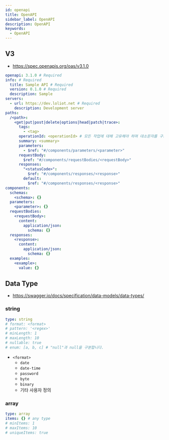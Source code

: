 ```yaml
---
id: openapi
title: OpenAPI
sidebar_label: OpenAPI
description: OpenAPI
keywords:
  - OpenAPI
---
```


## V3

- https://spec.openapis.org/oas/v3.1.0

```yaml
openapi: 3.1.0 # Required
info: # Required
  title: Sample API # Required
  version: 0.1.0 # Required
  description: Sample
servers:
  - url: https://dev.loliot.net # Required
    description: Development server
paths:
  /<path>:
    <get|put|post|delete|options|head|patch|trace>:
      tags:
        - <tag>
      operationId: <operationId> # 모든 작업에 대해 고유해야 하며 대소문자를 구분합니다.
      summary: <summary>
      parameters:
        - $ref: "#/components/parameters/<parameter>"
      requestBody:
        $ref: "#/components/requestBodies/<requestBody>"
      responses:
        "<statusCode>":
          $ref: "#/components/responses/<response>"
        default:
          $ref: "#/components/responses/<response>"
components:
  schemas:
    <schema>: {}
  parameters:
    <parameter>: {}
  requestBodies:
    <requestBody>:
      content:
        application/json:
          schema: {}
  responses:
    <response>:
      content:
        application/json:
          schema: {}
  examples:
    <example>:
      value: {}
```

## Data Type

- https://swagger.io/docs/specification/data-models/data-types/

### string

```yaml
type: string
# format: <format>
# pattern: '<regex>'
# minLength: 1
# maxLength: 10
# nullable: true
# enum: [a, b, c] # "null"과 null을 구분합니다.
```

- `<format>`
  - `date`
  - `date-time`
  - `password`
  - `byte`
  - `binary`
  - 기타 사용자 정의

### array

```yaml
type: array
items: {} # any type
# minItems: 1
# maxItems: 10
# uniqueItems: true
```
